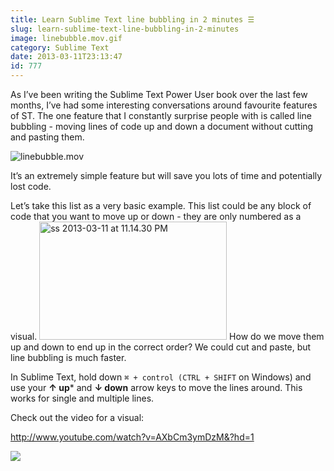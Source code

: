 ```yaml
---
title: Learn Sublime Text line bubbling in 2 minutes ☰
slug: learn-sublime-text-line-bubbling-in-2-minutes
image: linebubble.mov.gif
category: Sublime Text
date: 2013-03-11T23:13:47
id: 777
---
```


As I’ve been writing the Sublime Text Power User book over the last few months, I’ve had some interesting conversations around favourite features of ST. The one feature that I constantly surprise people with is called line bubbling - moving lines of code up and down a document without cutting and pasting them.

<img class="size-full wp-image-778" alt="linebubble.mov" src="linebubble.mov.gif" />

It’s an extremely simple feature but will save you lots of time and potentially lost code.

Let’s take this list as a very basic example. This list could be any block of code that you want to move up or down - they are only numbered as a visual.
<img class="aligncenter size-medium wp-image-783" alt="ss 2013-03-11 at 11.14.30 PM" src="ss-2013-03-11-at-11.14.30-PM-300x189.png" width="300" height="189" />
How do we move them up and down to end up in the correct order? We could cut and paste, but line bubbling is much faster.

In Sublime Text, hold down `⌘ + control (CTRL + SHIFT` on Windows) and use your **↑ up*** and **↓ down** arrow keys to move the lines around. This works for single and multiple lines.

Check out the video for a visual:

http://www.youtube.com/watch?v=AXbCm3ymDzM&?hd=1

<a href="https://sublimetextbook.com/?utm_source=linebubble&utm_medium=banner&utm_campaign=product"><img src="facebook-share2.png" /></a>